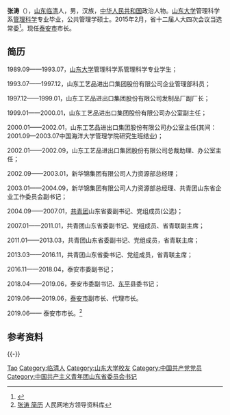 {{Otheruses|张涛}}
'''张涛'''（{{bd|1972年|1月||catIdx=Z张}}），[[山东|山东]][[临清|临清]]人，男，汉族，[[中华人民共和国|中华人民共和国]]政治人物。[[山东大学|山东大学]]管理科学系[[管理科学|管理科学]]专业毕业，公共管理学硕士。2015年2月，省十二届人大四次会议当选常委<ref>{{Cite web |url=http://www.taian.gov.cn/col/col82765/index.html |title=泰安市人民政府市长专页 张涛  |access-date=2020-02-16 |archive-date=2020-11-29 |archive-url=https://web.archive.org/web/20201129222435/http://www.taian.gov.cn/col/col82765/index.html }}</ref>。现任[[泰安市|泰安市]]市长。

== 简历 ==
1989.09——1993.07，[[山东大学|山东大学]]管理科学系管理科学专业学生；

1993.07——1997.12，山东工艺品进出口集团股份有限公司企业管理部科员；

1997.12——1999.01，山东工艺品进出口集团股份有限公司发制品厂副厂长；

1999.01——2000.01，山东工艺品进出口集团股份有限公司办公室副主任；

2000.01——2002.01，山东工艺品进出口集团股份有限公司办公室主任(其间：2001.09—2003.07中国海洋大学管理学院研究生班结业)；

2002.01——2002.09，山东工艺品进出口集团股份有限公司总裁助理、办公室主任；　

2002.09——2003.01，新华锦集团有限公司人力资源部总经理；

2003.01——2004.09，新华锦集团有限公司人力资源部总经理、共青团山东省企业工作委员会副书记；

2004.09——2007.01，[[中国共青团|共青团]]山东省委副书记、党组成员(公选)；　

2007.01——2011.01，共青团山东省委副书记、党组成员、省青联副主席；

2011.01——2013.03，共青团山东省委副书记、党组成员，省青联主席；

2013.03——2016.11，共青团山东省委书记、党组成员，省青联主席；

2016.11——2018.04，泰安市委副书记；

2018.04——2019.06，泰安市委副书记、[[东平|东平]]县委书记；

2019.06——2019.06，[[泰安市|泰安市]]副市长、代理市长。

2019.06—— 泰安市市长。<ref>[http://ldzl.people.com.cn/dfzlk/front/personPage18982.htm 张涛 简历] {{Wayback|url=http://ldzl.people.com.cn/dfzlk/front/personPage18982.htm |date=20200216011602 }}人民网地方领导资料库</ref>

== 参考资料 ==
{{reflist|2}}

{{-}}
{{start box}}
{{s-gov|prc}}
{{s-before|[[李希信|李希信]]}}
{{s-title|[[泰安市人民政府|泰安市人民政府]]市长|2019年6月—}}
{{s-inc}}
{{s-civ}}
{{s-before|[[王磊_(市长)|王磊]]}}
{{s-title|[[中国共产主义青年团山东省委员会|中国共产主义青年团山东省委员会]]书记|2013年3月—2016年11月}}
{{s-after|[[陈必昌|陈必昌]]}}
{{end box}}

{{各省级行政区团委书记}}
{{中国人物小作品}}

{{Authority control}}
{{DEFAULTSORT:Zhang张}}
[[Category:张姓|Tao]]
[[Category:临清人|Category:临清人]]
[[Category:山东大学校友|Category:山东大学校友]]
[[Category:中国共产党党员|Category:中国共产党党员]]
[[Category:中国共产主义青年团山东省委员会书记|Category:中国共产主义青年团山东省委员会书记]]